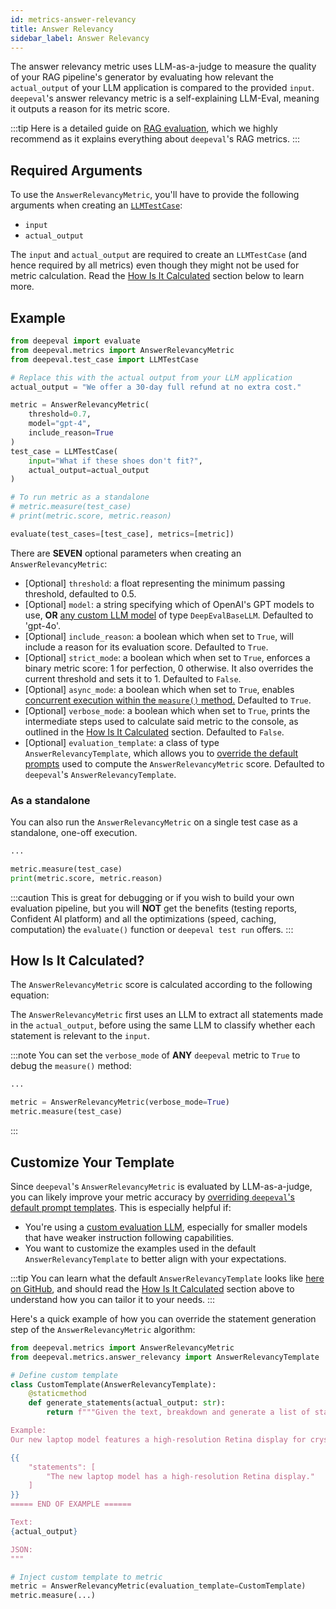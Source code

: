```yaml
---
id: metrics-answer-relevancy
title: Answer Relevancy
sidebar_label: Answer Relevancy
---
```


<head>
  <link
    rel="canonical"
    href="https://deepeval.com/docs/metrics-answer-relevancy"
  />
</head>


The answer relevancy metric uses LLM-as-a-judge to measure the quality of your RAG pipeline's generator by evaluating how relevant the `actual_output` of your LLM application is compared to the provided `input`. `deepeval`'s answer relevancy metric is a self-explaining LLM-Eval, meaning it outputs a reason for its metric score.

:::tip
Here is a detailed guide on [RAG evaluation](/guides/guides-rag-evaluation), which we highly recommend as it explains everything about `deepeval`'s RAG metrics.
:::

## Required Arguments

To use the `AnswerRelevancyMetric`, you'll have to provide the following arguments when creating an [`LLMTestCase`](/docs/evaluation-test-cases#llm-test-case):

- `input`
- `actual_output`

The `input` and `actual_output` are required to create an `LLMTestCase` (and hence required by all metrics) even though they might not be used for metric calculation. Read the [How Is It Calculated](#how-is-it-calculated) section below to learn more.

## Example

```python
from deepeval import evaluate
from deepeval.metrics import AnswerRelevancyMetric
from deepeval.test_case import LLMTestCase

# Replace this with the actual output from your LLM application
actual_output = "We offer a 30-day full refund at no extra cost."

metric = AnswerRelevancyMetric(
    threshold=0.7,
    model="gpt-4",
    include_reason=True
)
test_case = LLMTestCase(
    input="What if these shoes don't fit?",
    actual_output=actual_output
)

# To run metric as a standalone
# metric.measure(test_case)
# print(metric.score, metric.reason)

evaluate(test_cases=[test_case], metrics=[metric])
```

There are **SEVEN** optional parameters when creating an `AnswerRelevancyMetric`:

- [Optional] `threshold`: a float representing the minimum passing threshold, defaulted to 0.5.
- [Optional] `model`: a string specifying which of OpenAI's GPT models to use, **OR** [any custom LLM model](/docs/metrics-introduction#using-a-custom-llm) of type `DeepEvalBaseLLM`. Defaulted to 'gpt-4o'.
- [Optional] `include_reason`: a boolean which when set to `True`, will include a reason for its evaluation score. Defaulted to `True`.
- [Optional] `strict_mode`: a boolean which when set to `True`, enforces a binary metric score: 1 for perfection, 0 otherwise. It also overrides the current threshold and sets it to 1. Defaulted to `False`.
- [Optional] `async_mode`: a boolean which when set to `True`, enables [concurrent execution within the `measure()` method.](/docs/metrics-introduction#measuring-a-metric-in-async) Defaulted to `True`.
- [Optional] `verbose_mode`: a boolean which when set to `True`, prints the intermediate steps used to calculate said metric to the console, as outlined in the [How Is It Calculated](#how-is-it-calculated) section. Defaulted to `False`.
- [Optional] `evaluation_template`: a class of type `AnswerRelevancyTemplate`, which allows you to [override the default prompts](#customize-your-template) used to compute the `AnswerRelevancyMetric` score. Defaulted to `deepeval`'s `AnswerRelevancyTemplate`.

### As a standalone

You can also run the `AnswerRelevancyMetric` on a single test case as a standalone, one-off execution.

```python
...

metric.measure(test_case)
print(metric.score, metric.reason)
```

:::caution
This is great for debugging or if you wish to build your own evaluation pipeline, but you will **NOT** get the benefits (testing reports, Confident AI platform) and all the optimizations (speed, caching, computation) the `evaluate()` function or `deepeval test run` offers.
:::

## How Is It Calculated?

The `AnswerRelevancyMetric` score is calculated according to the following equation:

<Equation formula="\text{Answer Relevancy} = \frac{\text{Number of Relevant Statements}}{\text{Total Number of Statements}}" />

The `AnswerRelevancyMetric` first uses an LLM to extract all statements made in the `actual_output`, before using the same LLM to classify whether each statement is relevant to the `input`.

:::note
You can set the `verbose_mode` of **ANY** `deepeval` metric to `True` to debug the `measure()` method:

```python
...

metric = AnswerRelevancyMetric(verbose_mode=True)
metric.measure(test_case)
```

:::

## Customize Your Template

Since `deepeval`'s `AnswerRelevancyMetric` is evaluated by LLM-as-a-judge, you can likely improve your metric accuracy by [overriding `deepeval`'s default prompt templates](/docs/metrics-introduction#customizing-metric-prompts). This is especially helpful if:

- You're using a [custom evaluation LLM](/guides/guides-using-custom-llms), especially for smaller models that have weaker instruction following capabilities.
- You want to customize the examples used in the default `AnswerRelevancyTemplate` to better align with your expectations.

:::tip
You can learn what the default `AnswerRelevancyTemplate` looks like [here on GitHub](https://github.com/confident-ai/deepeval/blob/main/deepeval/metrics/answer_relevancy/template.py), and should read the [How Is It Calculated](#how-is-it-calculated) section above to understand how you can tailor it to your needs.
:::

Here's a quick example of how you can override the statement generation step of the `AnswerRelevancyMetric` algorithm:

```python
from deepeval.metrics import AnswerRelevancyMetric
from deepeval.metrics.answer_relevancy import AnswerRelevancyTemplate

# Define custom template
class CustomTemplate(AnswerRelevancyTemplate):
    @staticmethod
    def generate_statements(actual_output: str):
        return f"""Given the text, breakdown and generate a list of statements presented.

Example:
Our new laptop model features a high-resolution Retina display for crystal-clear visuals.

{{
    "statements": [
        "The new laptop model has a high-resolution Retina display."
    ]
}}
===== END OF EXAMPLE ======

Text:
{actual_output}

JSON:
"""

# Inject custom template to metric
metric = AnswerRelevancyMetric(evaluation_template=CustomTemplate)
metric.measure(...)
```
